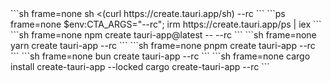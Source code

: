 
<Tabs syncKey="cmd">
<TabItem label="Bash">
```sh frame=none
sh <(curl https://create.tauri.app/sh) --rc
```
</TabItem>
<TabItem label="PowerShell">
```ps frame=none
$env:CTA_ARGS="--rc"; irm https://create.tauri.app/ps | iex
```
</TabItem>
<TabItem label="npm">
```sh frame=none
npm create tauri-app@latest -- --rc
```
</TabItem>
<TabItem label="Yarn">
```sh frame=none
yarn create tauri-app --rc
```
</TabItem>
<TabItem label="pnpm">
```sh frame=none
pnpm create tauri-app --rc
```
</TabItem>
<TabItem label="bun">
```sh frame=none
bun create tauri-app --rc
```
</TabItem>
<TabItem label="Cargo">
```sh frame=none
cargo install create-tauri-app --locked
cargo create-tauri-app --rc
```
</TabItem>
</Tabs>
